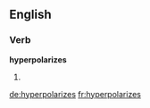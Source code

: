 ==English==

===Verb===
'''hyperpolarizes'''

# {{third-person singular of|[[hyperpolarize]]}}

[[de:hyperpolarizes]]
[[fr:hyperpolarizes]]